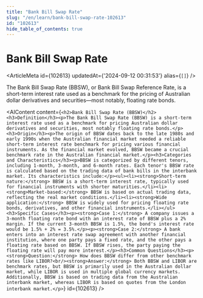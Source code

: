 ```yaml
---
title: "Bank Bill Swap Rate"
slug: "/en/learn/bank-bill-swap-rate-102613"
id: "102613"
hide_table_of_contents: true
---
```



# Bank Bill Swap Rate

<ArticleMeta id={102613} updatedAt={'2024-09-12 00:31:53'} alias={`[]`} />
<div className='border-solid border-b border-t-0 my-4 border-[var(--ifm-color-gray-300)]' />

The Bank Bill Swap Rate (BBSW), or Bank Bill Swap Reference Rate, is a short-term interest rate used as a benchmark for the pricing of Australian dollar derivatives and securities—most notably, floating rate bonds.

<AIContent content={`<h2>Bank Bill Swap Rate (BBSW)</h2><h3>Definition</h3><p>The Bank Bill Swap Rate (BBSW) is a short-term interest rate used as a benchmark for pricing Australian dollar derivatives and securities, most notably floating rate bonds.</p><h3>Origin</h3><p>The origin of BBSW dates back to the late 1980s and early 1990s when the Australian financial market needed a reliable short-term interest rate benchmark for pricing various financial instruments. As the financial market evolved, BBSW became a crucial benchmark rate in the Australian financial market.</p><h3>Categories and Characteristics</h3><p>BBSW is categorized by different tenors, including 1-month, 3-month, and 6-month rates. Each tenor's BBSW rate is calculated based on the trading data of bank bills in the interbank market. Its characteristics include:</p><ul><li><strong>Short-term nature:</strong> BBSW is a short-term interest rate, typically used for financial instruments with shorter maturities.</li><li><strong>Market-based:</strong> BBSW is based on actual trading data, reflecting the real market conditions.</li><li><strong>Wide application:</strong> BBSW is widely used for pricing floating rate bonds, derivatives, and other financial instruments.</li></ul><h3>Specific Cases</h3><p><strong>Case 1:</strong> A company issues a 3-month floating rate bond with an interest rate of BBSW plus a 2% margin. If the current 3-month BBSW is 1.5%, the bond's interest rate would be 1.5% + 2% = 3.5%.</p><p><strong>Case 2:</strong> A bank enters into an interest rate swap agreement with another financial institution, where one party pays a fixed rate, and the other pays a floating rate based on BBSW. If BBSW rises, the party paying the floating rate will pay more interest.</p><h3>Common Questions</h3><p><strong>Question:</strong> How does BBSW differ from other benchmark rates like LIBOR?<br/><strong>Answer:</strong> Both BBSW and LIBOR are benchmark rates, but BBSW is primarily used in the Australian dollar market, while LIBOR is used in multiple global currency markets. Additionally, BBSW is based on trading data from the Australian interbank market, whereas LIBOR is based on quotes from the London interbank market.</p>`} id={102613} />
